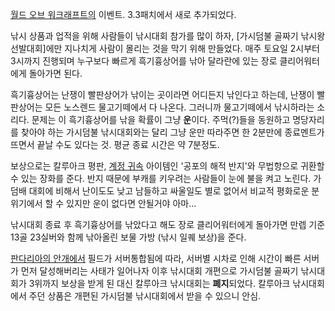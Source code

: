 [[월드 오브 워크래프트]]의 이벤트. 3.3패치에서 새로 추가되었다.

낚시 상품과 업적을 위해 사람들이 낚시대회 참가를 많이 하자, [가시덤불 골짜기 낚시왕 선발대회]에만 지나치게 사람이 몰리는 것을 막기 위해 만들었다. 매주 토요일 2시부터 3시까지 진행되며 누구보다 빠르게 흑기흉상어를 낚아 달라란에 있는 장로 클리어워터에게 돌아가면 된다.

흑기흉상어는 난쟁이 빨판상어가 낚이는 곳이라면 어디든지 낚인다고 하는데, 난쟁이 빨판상어는 모든 노스렌드 물고기떼에서 다 나온다. 그러니까 물고기떼에서 낚시하라는 소리다. 문제는 이 흑기흉상어를 낚을 확률이 그냥 '''운'''이다. 주먹(?)들을 동원하고 명당자리를 찾아야 하는 가시덤불 낚시대회와는 달리 그냥 운만 따라주면 한 2분만에 종료멘트가 뜨면서 끝날 수도 있다는 것. 평균 종료 시간은 약 7분정도.

보상으로는 칼루아크 평판, [[계정 귀속]] 아이템인 '공포의 해적 반지'와 무법항으로 귀환할 수 있는 장화를 준다. 반지 때문에 부캐를 키우려는 사람들이 눈에 불을 켜고 노린다. 가덤배 대회에 비해서 난이도도 낮고 남들하고 싸울일도 별로 없어서 비교적 평화로운 분위기에서 할 수 있지만 운이 없다면 안될거야 아마...

낚시대회 종료 후 흑기흉상어를 낚았다고 해도 장로 클리어워터에게 돌아가면 만렙 기준 13골 23실버와 함께 낚아올린 보물 가방 (낚시 일퀘 보상)을 준다.

[[판다리아의 안개]]에서 필드가 서버통합됨에 따라, 서버별 시차로 인해 시간이 빠른 서버가 먼저 달성해버리는 사태가 일어나자 이후 낚시대회 개편으로 가시덤불 골짜기 낚시대회가 3위까지 보상을 받게 된 대신 칼루아크 낚시대회는 '''폐지'''되었다. 칼루아크 낚시대회에서 주던 상품은 개편된 가시덤불 낚시대회에서 받을 수 있으니 안심.
